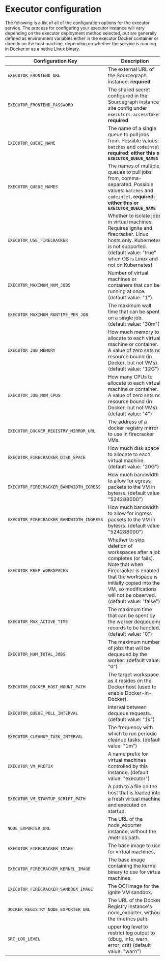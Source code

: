 # Executor configuration

The following is a list of all of the configuration options for the executor service. The process for configuring your executor instance will vary depending on the executor deployment method selected, but are generally defined as environment variables either in the executor Docker container or directly on the host machine, depending on whether the service is running in Docker or as a native Linux binary.

| Configuration Key                                  | Description                                                                                                                                                                                                                        | Example value                              |
| ---------------------------------------- | ---------------------------------------------------------------------------------------------------------------------------------------------------------------------------------------------------------------------------------- | ------------------------------------------ |
| `EXECUTOR_FRONTEND_URL`                  | The external URL of the Sourcegraph instance. **required**                                                                                                                                                                         | `http://sourcegraph.example.com`           |
| `EXECUTOR_FRONTEND_PASSWORD`             | The shared secret configured in the Sourcegraph instance site config under `executors.accessToken`. **required**                                                                                                                   | `our-shared-secret`                        |
| `EXECUTOR_QUEUE_NAME`                    | The name of a single queue to pull jobs from. Possible values: `batches` and `codeintel`. **required: either this or `EXECUTOR_QUEUE_NAMES`**                                                                                      | `batches`                                  |
| `EXECUTOR_QUEUE_NAMES`                   | The names of multiple queues to pull jobs from, comma-separated. Possible values: `batches` and `codeintel`. **required: either this or `EXECUTOR_QUEUE_NAME`**                                                                    | `batches,codeintel`                        |
| `EXECUTOR_USE_FIRECRACKER`               | Whether to isolate jobs in virtual machines. Requires ignite and firecracker. Linux hosts only. Kubernetes is not supported. (default value: "true" when OS is Linux and not on Kubernetes)                                        | `true`                                     |
| `EXECUTOR_MAXIMUM_NUM_JOBS`              | Number of virtual machines or containers that can be running at once. (default value: "1")                                                                                                                                         | `1`                                        |
| `EXECUTOR_MAXIMUM_RUNTIME_PER_JOB`       | The maximum wall time that can be spent on a single job. (default value: "30m")                                                                                                                                                    | `30m`                                      |
| `EXECUTOR_JOB_MEMORY`                    | How much memory to allocate to each virtual machine or container. A value of zero sets no resource bound (in Docker, but not VMs). (default value: "12G")                                                                          | `12G`                                      |
| `EXECUTOR_JOB_NUM_CPUS`                  | How many CPUs to allocate to each virtual machine or container. A value of zero sets no resource bound (in Docker, but not VMs). (default value: "4")                                                                              | `4`                                        |
| `EXECUTOR_DOCKER_REGISTRY_MIRROR_URL`    | The address of a docker registry mirror to use in firecracker VMs.                                                                                                                                                                 | `http://10.0.0.2:5000`                     |
| `EXECUTOR_FIRECRACKER_DISK_SPACE`        | How much disk space to allocate to each virtual machine. (default value: "20G")                                                                                                                                                    | `20G`                                      |
| `EXECUTOR_FIRECRACKER_BANDWIDTH_EGRESS`  | How much bandwidth to allow for egress packets to the VM in bytes/s. (default value: "524288000")                                                                                                                                  | `524288000`                                |
| `EXECUTOR_FIRECRACKER_BANDWIDTH_INGRESS` | How much bandwidth to allow for ingress packets to the VM in bytes/s. (default value: "524288000")                                                                                                                                 | `524288000`                                |
| `EXECUTOR_KEEP_WORKSPACES`               | Whether to skip deletion of workspaces after a job completes (or fails). Note that when Firecracker is enabled that the workspace is initially copied into the VM, so modifications will not be observed. (default value: "false") | `true`                                     |
| `EXECUTOR_MAX_ACTIVE_TIME`               | The maximum time that can be spent by the worker dequeueing records to be handled. (default value: "0")                                                                                                                            | `100m`                                     |
| `EXECUTOR_NUM_TOTAL_JOBS`                | The maximum number of jobs that will be dequeued by the worker. (default value: "0")                                                                                                                                               | `100`                                      |
| `EXECUTOR_DOCKER_HOST_MOUNT_PATH`        | The target workspace as it resides on the Docker host (used to enable Docker-in-Docker).                                                                                                                                           | `/workspaces`                              |
| `EXECUTOR_QUEUE_POLL_INTERVAL`           | Interval between dequeue requests. (default value: "1s")                                                                                                                                                                           | `1s`                                       |
| `EXECUTOR_CLEANUP_TASK_INTERVAL`         | The frequency with which to run periodic cleanup tasks. (default value: "1m")                                                                                                                                                      | `1m`                                       |
| `EXECUTOR_VM_PREFIX`                     | A name prefix for virtual machines controlled by this instance. (default value: "executor")                                                                                                                                        | `executor`                                 |
| `EXECUTOR_VM_STARTUP_SCRIPT_PATH`        | A path to a file on the host that is loaded into a fresh virtual machine and executed on startup.                                                                                                                                  | `/vm-startup.sh`                           |
| `NODE_EXPORTER_URL`                      | The URL of the node_exporter instance, without the /metrics path.                                                                                                                                                                  | `http://127.0.0.1:9000`                    |
| `EXECUTOR_FIRECRACKER_IMAGE`             | The base image to use for virtual machines.                                                                                                                                                                                        | `sourcegraph/executor-vm:insiders`         |
| `EXECUTOR_FIRECRACKER_KERNEL_IMAGE`      | The base image containing the kernel binary to use for virtual machines.                                                                                                                                                           | `sourcegraph/ignite-kernel:5.10.135-amd64` |
| `EXECUTOR_FIRECRACKER_SANDBOX_IMAGE`     | The OCI image for the ignite VM sandbox.                                                                                                                                                                                           | `sourcegraph/ignite:v0.10.5`               |
| `DOCKER_REGISTRY_NODE_EXPORTER_URL`      | The URL of the Docker Registry instance's node_exporter, without the /metrics path.                                                                                                                                                | `http://localhost:9000`                    |
| `SRC_LOG_LEVEL`                          | upper log level to restrict log output to (dbug, info, warn, error, crit) (default value: "warn")                                                                                                                                  | `warn`                                     |
